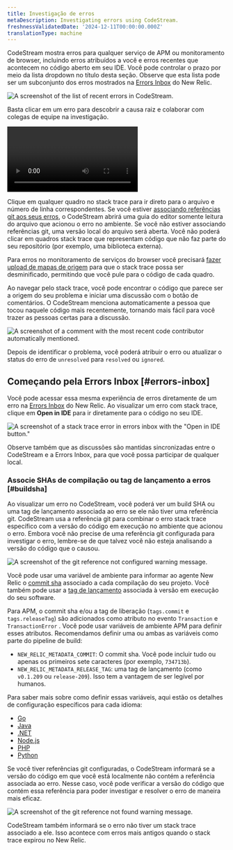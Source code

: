 ```yaml
---
title: Investigação de erros
metaDescription: Investigating errors using CodeStream.
freshnessValidatedDate: '2024-12-11T00:00:00.000Z'
translationType: machine
---
```


CodeStream mostra erros para qualquer serviço de APM ou monitoramento de browser, incluindo erros atribuídos a você e erros recentes que acontecem no código aberto em seu IDE. Você pode controlar o prazo por meio da lista dropdown no título desta seção. Observe que esta lista pode ser um subconjunto dos erros mostrados na [Errors Inbox](/docs/errors-inbox/errors-inbox/) do New Relic.

<img
  title="The list of recent errors in CodeStream."
  alt="A screenshot of the list of recent errors in CodeStream."
  src="/images/codestream_screenshot-crop_errors-list.webp"
/>

Basta clicar em um erro para descobrir a causa raiz e colaborar com colegas de equipe na investigação.

<Video
  type="wistia"
  id="l65l4cqqhd"
/>

Clique em qualquer quadro no stack trace para ir direto para o arquivo e número de linha correspondentes. Se você estiver [associando referências git aos seus erros](#buildsha), o CodeStream abrirá uma guia do editor somente leitura do arquivo que acionou o erro no ambiente. Se você não estiver associando referências git, uma versão local do arquivo será aberta. Você não poderá clicar em quadros stack trace que representam código que não faz parte do seu repositório (por exemplo, uma biblioteca externa).

Para erros no monitoramento de serviços do browser você precisará [fazer upload de mapas de origem](/docs/browser/browser-monitoring/browser-pro-features/upload-source-maps-un-minify-js-errors/) para que o stack trace possa ser desminificado, permitindo que você pule para o código de cada quadro.

Ao navegar pelo stack trace, você pode encontrar o código que parece ser a origem do seu problema e iniciar uma discussão com o botão de comentários. O CodeStream menciona automaticamente a pessoa que tocou naquele código mais recentemente, tornando mais fácil para você trazer as pessoas certas para a discussão.

<img
  title="A comment with the most recent code contributor automatically mentioned."
  alt="A screenshot of a comment with the most recent code contributor automatically mentioned."
  src="/images/codestream_screenshot-crop_error-auto-mention.webp"
/>

Depois de identificar o problema, você poderá atribuir o erro ou atualizar o status do erro de `unresolved` para `resolved` ou `ignored`.

## Começando pela Errors Inbox [#errors-inbox]

Você pode acessar essa mesma experiência de erros diretamente de um erro na [Errors Inbox](/docs/errors-inbox/errors-inbox/) do New Relic. Ao visualizar um erro com stack trace, clique em <DNT>**Open in IDE**</DNT> para ir diretamente para o código no seu IDE.

<img
  title="A stack trace error in errors inbox with the &quot;Open in IDE button"
  alt="A screenshot of a stack trace error in errors inbox with the &quot;Open in IDE button.&quot;"
  src="/images/codestream_screenshot-crop_open-in-ide-codestream.webp"
/>

Observe também que as discussões são mantidas sincronizadas entre o CodeStream e a Errors Inbox, para que você possa participar de qualquer local.

### Associe SHAs de compilação ou tag de lançamento a erros [#buildsha]

Ao visualizar um erro no CodeStream, você poderá ver um build SHA ou uma tag de lançamento associada ao erro se ele não tiver uma referência git. CodeStream usa a referência git para combinar o erro stack trace específico com a versão do código em execução no ambiente que acionou o erro. Embora você não precise de uma referência git configurada para investigar o erro, lembre-se de que talvez você não esteja analisando a versão do código que o causou.

<img
  title="The git reference not configured warning message."
  alt="A screenshot of the git reference not configured warning message."
  src="/images/codestream_screenshot-crop_build-sha-not-configured.webp"
/>

Você pode usar uma variável de ambiente para informar ao agente New Relic <InlinePopover type="apm"/>o [commit sha](https://git-scm.com/book/en/v2/Git-Tools-Revision-Selection) associado a cada compilação do seu projeto. Você também pode usar a [tag de lançamento](https://git-scm.com/book/en/v2/Git-Basics-Tagging) associada à versão em execução do seu software.

Para APM, o commit sha e/ou a tag de liberação (`tags.commit` e `tags.releaseTag`) são adicionados como atributo no evento `Transaction` e `TransactionError` . Você pode usar variáveis de ambiente APM para definir esses atributos. Recomendamos definir uma ou ambas as variáveis como parte do pipeline de build:

* `NEW_RELIC_METADATA_COMMIT`: O commit sha. Você pode incluir tudo ou apenas os primeiros sete caracteres (por exemplo, `734713b`).
* `NEW_RELIC_METADATA_RELEASE_TAG`: uma tag de lançamento (como `v0.1.209` ou `release-209`). Isso tem a vantagem de ser legível por humanos.

Para saber mais sobre como definir essas variáveis, aqui estão os detalhes de configuração específicos para cada idioma:

* [Go](/docs/agents/go-agent/configuration/go-agent-configuration/)
* [Java](/docs/agents/java-agent/configuration/java-agent-configuration-config-file/)
* [.NET](/docs/agents/net-agent/configuration/net-agent-configuration/)
* [Node.js](/docs/agents/nodejs-agent/installation-configuration/nodejs-agent-configuration/)
* [PHP](/docs/agents/php-agent/configuration/php-agent-configuration/)
* [Python](/docs/agents/python-agent/configuration/python-agent-configuration/)

Se você tiver referências git configuradas, o CodeStream informará se a versão do código em que você está localmente não contém a referência associada ao erro. Nesse caso, você pode verificar a versão do código que contém essa referência para poder investigar e resolver o erro de maneira mais eficaz.

<img
  title="The git reference not found warning message."
  alt="A screenshot of the git reference not found warning message."
  src="/images/codestream_screenshot-crop_build-sha-not-found.webp"
/>

CodeStream também informará se o erro não tiver um stack trace associado a ele. Isso acontece com erros mais antigos quando o stack trace expirou no New Relic.
